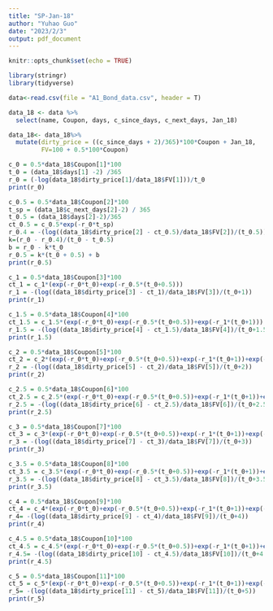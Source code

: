 ```yaml
---
title: "SP-Jan-18"
author: "Yuhao Guo"
date: "2023/2/3"
output: pdf_document
---
```


```r
knitr::opts_chunk$set(echo = TRUE)
```

```r
library(stringr)
library(tidyverse)
```

```r
data<-read.csv(file = "A1_Bond_data.csv", header = T)
```

```r
data_18 <- data %>%
  select(name, Coupon, days, c_since_days, c_next_days, Jan_18)

data_18<- data_18%>%
  mutate(dirty_price = ((c_since_days + 2)/365)*100*Coupon + Jan_18,
         FV=100 + 0.5*100*Coupon)
```

```r
c_0 = 0.5*data_18$Coupon[1]*100
t_0 = (data_18$days[1] -2) /365
r_0 = (-log(data_18$dirty_price[1]/data_18$FV[1]))/t_0
print(r_0)
```
```r
c_0.5 = 0.5*data_18$Coupon[2]*100
t_sp = (data_18$c_next_days[2]-2) / 365
t_0.5 = (data_18$days[2]-2)/365
ct_0.5 = c_0.5*exp(-r_0*t_sp)
r_0.4 = -(log((data_18$dirty_price[2] - ct_0.5)/data_18$FV[2])/(t_0.5))
k=(r_0 - r_0.4)/(t_0 - t_0.5)
b = r_0 - k*t_0
r_0.5 = k*(t_0 + 0.5) + b
print(r_0.5)
```

```r
c_1 = 0.5*data_18$Coupon[3]*100
ct_1 = c_1*(exp(-r_0*t_0)+exp(-r_0.5*(t_0+0.5)))
r_1 = -(log((data_18$dirty_price[3] - ct_1)/data_18$FV[3])/(t_0+1))
print(r_1)
```

```r
c_1.5 = 0.5*data_18$Coupon[4]*100
ct_1.5 = c_1.5*(exp(-r_0*t_0)+exp(-r_0.5*(t_0+0.5))+exp(-r_1*(t_0+1)))
r_1.5 = -(log((data_18$dirty_price[4] - ct_1.5)/data_18$FV[4])/(t_0+1.5))
print(r_1.5)
```
```r
c_2 = 0.5*data_18$Coupon[5]*100
ct_2 = c_2*(exp(-r_0*t_0)+exp(-r_0.5*(t_0+0.5))+exp(-r_1*(t_0+1))+exp(-r_1.5*(t_0+1.5)))
r_2 = -(log((data_18$dirty_price[5] - ct_2)/data_18$FV[5])/(t_0+2))
print(r_2)
```
```r
c_2.5 = 0.5*data_18$Coupon[6]*100
ct_2.5 = c_2.5*(exp(-r_0*t_0)+exp(-r_0.5*(t_0+0.5))+exp(-r_1*(t_0+1))+exp(-r_1.5*(t_0+1.5))+exp(-r_2*(t_0+2)))
r_2.5 = -(log((data_18$dirty_price[6] - ct_2.5)/data_18$FV[6])/(t_0+2.5))
print(r_2.5)
```

```r
c_3 = 0.5*data_18$Coupon[7]*100
ct_3 = c_3*(exp(-r_0*t_0)+exp(-r_0.5*(t_0+0.5))+exp(-r_1*(t_0+1))+exp(-r_1.5*(t_0+1.5))+exp(-r_2*(t_0+2))+exp(-r_2.5*(t_0+2.5)))
r_3 = -(log((data_18$dirty_price[7] - ct_3)/data_18$FV[7])/(t_0+3))
print(r_3)
```

```r
c_3.5 = 0.5*data_18$Coupon[8]*100
ct_3.5 = c_3.5*(exp(-r_0*t_0)+exp(-r_0.5*(t_0+0.5))+exp(-r_1*(t_0+1))+exp(-r_1.5*(t_0+1.5))+exp(-r_2*(t_0+2))+exp(-r_2.5*(t_0+2.5))+exp(-r_3*(t_0+3)))
r_3.5 = -(log((data_18$dirty_price[8] - ct_3.5)/data_18$FV[8])/(t_0+3.5))
print(r_3.5)
```
```r
c_4 = 0.5*data_18$Coupon[9]*100
ct_4 = c_4*(exp(-r_0*t_0)+exp(-r_0.5*(t_0+0.5))+exp(-r_1*(t_0+1))+exp(-r_1.5*(t_0+1.5))+exp(-r_2*(t_0+2))+exp(-r_2.5*(t_0+2.5))+exp(-r_3*(t_0+3))+exp(-r_3.5*(t_0+3.5)))
r_4= -(log((data_18$dirty_price[9] - ct_4)/data_18$FV[9])/(t_0+4))
print(r_4)
```

```r
c_4.5 = 0.5*data_18$Coupon[10]*100
ct_4.5 = c_4.5*(exp(-r_0*t_0)+exp(-r_0.5*(t_0+0.5))+exp(-r_1*(t_0+1))+exp(-r_1.5*(t_0+1.5))+exp(-r_2*(t_0+2))+exp(-r_2.5*(t_0+2.5))+exp(-r_3*(t_0+3))+exp(-r_3.5*(t_0+3.5))+exp(-r_4*(t_0+4)))
r_4.5= -(log((data_18$dirty_price[10] - ct_4.5)/data_18$FV[10])/(t_0+4.5))
print(r_4.5)
```
```r
c_5 = 0.5*data_18$Coupon[11]*100
ct_5 = c_5*(exp(-r_0*t_0)+exp(-r_0.5*(t_0+0.5))+exp(-r_1*(t_0+1))+exp(-r_1.5*(t_0+1.5))+exp(-r_2*(t_0+2))+exp(-r_2.5*(t_0+2.5))+exp(-r_3*(t_0+3))+exp(-r_3.5*(t_0+3.5))+exp(-r_4*(t_0+4))+exp(-r_4.5*(t_0+4.5)))
r_5= -(log((data_18$dirty_price[11] - ct_5)/data_18$FV[11])/(t_0+5))
print(r_5)
```

